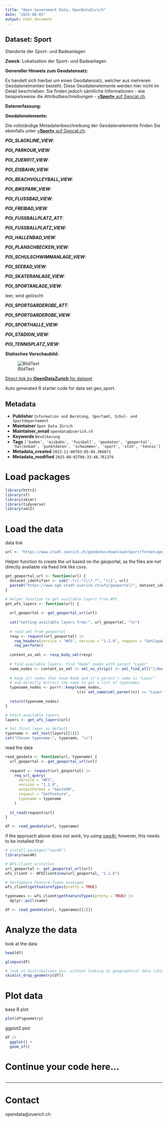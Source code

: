 ```yaml
---
title: "Open Government Data, OpenDataZurich"
date: "2025-08-03"
output: html_document
---
```


## Dataset: Sport

Standorte der Sport- und Badeanlagen

**Zweck**: Lokalisation der Sport- und Badeanlagen

**Genereller Hinweis zum Geodatensatz:**

Es handelt sich hierbei um einen Geodatensatz, welcher aus mehreren Geodatenelmenten besteht. Diese Geodatenelemente werden hier nicht im Detail beschrieben. Sie finden jedoch sämtliche Informationen - wie beispielsweise die Attributbeschreibungen - [«**Sport»** auf Geocat.ch](https://www.geocat.ch/geonetwork/srv/ger/catalog.search#/metadata/e85d72e5-ab4e-459a-9100-4a84195ddd57).
			   

**Datenerfassung:**




**Geodatenelemente:**

Die vollständige Metadatenbeschreibung der Geodatenelemente finden Sie ebenfalls unter [«**Sport»** auf Geocat.ch](https://www.geocat.ch/geonetwork/srv/ger/md.viewer#/full_view/e85d72e5-ab4e-459a-9100-4a84195ddd57).

***POI_SLACKLINE_VIEW***: 




***POI_PARKOUR_VIEW***: 




***POI_ZUERIFIT_VIEW***: 




***POI_EISBAHN_VIEW***: 




***POI_BEACHVOLLEYBALL_VIEW***: 




***POI_BIKEPARK_VIEW***: 




***POI_FLUSSBAD_VIEW***: 




***POI_FREIBAD_VIEW***: 




***POI_FUSSBALLPLATZ_ATT***: 




***POI_FUSSBALLPLATZ_VIEW***: 




***POI_HALLENBAD_VIEW***: 




***POI_PLANSCHBECKEN_VIEW***: 




***POI_SCHULSCHWIMMANLAGE_VIEW***: 




***POI_SEEBAD_VIEW***: 




***POI_SKATERANLAGE_VIEW***: 




***POI_SPORTANLAGE_VIEW***: 

leer, wird gelöscht


***POI_SPORTGARDEROBE_ATT***: 




***POI_SPORTGARDEROBE_VIEW***: 




***POI_SPORTHALLE_VIEW***: 




***POI_STADION_VIEW***: 




***POI_TENNISPLATZ_VIEW***: 






**Statisches Vorschaubild:**

![BildText](https://www.gis.stadt-zuerich.ch/zueriplan_docs/geocat/e85d72e5-ab4e-459a-9100-4a84195ddd57.png)



[Direct link by **OpenDataZurich** for dataset](https://data.stadt-zuerich.ch/dataset/geo_sport)

Auto generated R starter code for data set geo_sport.

## Metadata

- **Publisher** `Information und Beratung, Sportamt, Schul- und Sportdepartement`
- **Maintainer** `Open Data Zürich`
- **Maintainer_email** `opendata@zuerich.ch`
- **Keywords** `Bevölk­erung`
- **Tags** `['baden', 'eisbahn', 'fussball', 'geodaten', 'geoportal', 'hallenbad', 'punktdaten', 'schwimmen', 'sport', 'stzh', 'tennis']`
- **Metadata_created** `2023-11-06T03:05:04.366671`
- **Metadata_modified** `2025-08-02T06:33:48.761376`


# Load packages

```r
library(httr2)
library(sf)
library(skimr)
library(tidyverse)
library(xml2)
```

# Load the data

data link
```r
url <- "https://www.stadt-zuerich.ch/geodaten/download/Sport?format=geojson_link"
```


Helper function to create the url based on the geoportal, as the files are not directly available via fixed link like csvs.
```r
get_geoportal_url <- function(url) {
  dataset_identifier <- sub(".*/(.*)\\?.*", "\\1", url)
  paste0("https://www.ogd.stadt-zuerich.ch/wfs/geoportal/", dataset_identifier)
}
```

```r
# Helper function to get available layers from WFS
get_wfs_layers <- function(url) {
  
  url_geoportal <- get_geoportal_url(url)
  
  cat("Getting available layers from:", url_geoportal, "\n")
  
  # read xml from geoportal
  resp <- request(url_geoportal) |> 
    req_headers(service = "WFS", version = "1.1.0", request = "GetCapabilities") |> 
    req_perform()
  
  content_as_xml <- resp_body_xml(resp)
  
  # find available layers: find "Name" nodes with parent "Layer"
  name_nodes <- content_as_xml |> xml_ns_strip() |> xml_find_all("//Name")
  
  # keep all nodes that have Name and it's parent's name is "Layer"
  # and directly extract the name to get a list of typenames
  typename_nodes <- purrr::keep(name_nodes,
                                \(x) xml_name(xml_parent(x)) == "Layer")
  
  return(typename_nodes)
}

# Fetch available layers
layers <- get_wfs_layers(url)

# Set first layer as default
typename <- xml_text(layers[[1]])
cat("Chosen typename:", typename, "\n")
```

read the data
```r
read_geodata <- function(url, typename) {
  url_geoportal <- get_geoportal_url(url)
  
  request <- request(url_geoportal) |>
    req_url_query(
      service = "WFS",
      version = "1.1.0",
      outputFormat = "GeoJSON",
      request = "GetFeature",
      typename = typename
    )
  
  st_read(request$url)
}

df <- read_geodata(url, typename)
```

if the approach above does not work, try using [ows4r](https://eblondel.github.io/ows4R/); however, this needs to be installed first
```r
# install.packages("ows4R")
library(ows4R)

# WFS-Client erstellen
url_geoportal <- get_geoportal_url(url)
wfs_client <- WFSClient$new(url_geoportal, "1.1.0")

# Verfügbare Feature-Typen anzeigen
wfs_client$getFeatureTypes(pretty = TRUE)

typenames <- wfs_client$getFeatureTypes(pretty = TRUE) |> 
  dplyr::pull(name)

df <- read_geodata(url, typenames[[1]])
```

# Analyze the data

look at the data
```r
head(df)
```

```r
glimpse(df)
```

```r
# look at distributions etc. without looking at geographical data (skim cannot deal with geometries)
skim(st_drop_geometry(df))
```

# Plot data

base R plot
```r
plot(df$geometry)
```

ggplot2 plot
```r
df |>
  ggplot() +
  geom_sf()
```

# Continue your code here...

```r

```

------------------------------------------------------------------------

# Contact

opendata@zuerich.ch
